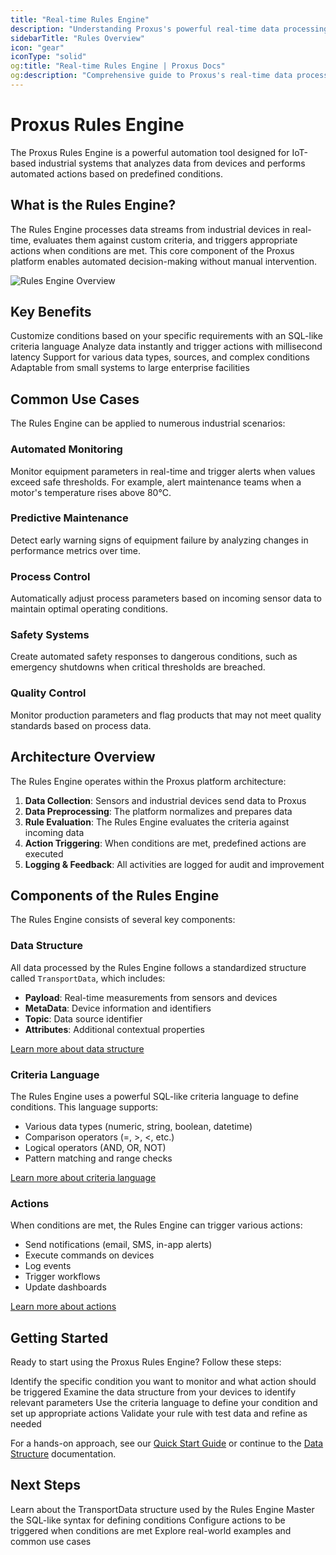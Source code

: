 ```yaml
---
title: "Real-time Rules Engine"
description: "Understanding Proxus's powerful real-time data processing and rules engine"
sidebarTitle: "Rules Overview"
icon: "gear"
iconType: "solid"
og:title: "Real-time Rules Engine | Proxus Docs"
og:description: "Comprehensive guide to Proxus's real-time data processing and rules engine capabilities"
---
```


# Proxus Rules Engine

The Proxus Rules Engine is a powerful automation tool designed for IoT-based industrial systems that analyzes data from devices and performs automated actions based on predefined conditions.

## What is the Rules Engine?

The Rules Engine processes data streams from industrial devices in real-time, evaluates them against custom criteria, and triggers appropriate actions when conditions are met. This core component of the Proxus platform enables automated decision-making without manual intervention.

![Rules Engine Overview](/images/rule-engine-overview.png)

## Key Benefits

<CardGroup cols={2}>
  <Card title="Flexibility" icon="sliders" iconType="solid">
    Customize conditions based on your specific requirements with an SQL-like criteria language
  </Card>
  <Card title="Real-Time Processing" icon="bolt" iconType="solid">
    Analyze data instantly and trigger actions with millisecond latency
  </Card>
  <Card title="Comprehensive Coverage" icon="layer-group" iconType="solid">
    Support for various data types, sources, and complex conditions
  </Card>
  <Card title="Scalability" icon="arrow-up-right-dots" iconType="solid">
    Adaptable from small systems to large enterprise facilities
  </Card>
</CardGroup>

## Common Use Cases

The Rules Engine can be applied to numerous industrial scenarios:

### Automated Monitoring

Monitor equipment parameters in real-time and trigger alerts when values exceed safe thresholds. For example, alert maintenance teams when a motor's temperature rises above 80°C.

### Predictive Maintenance

Detect early warning signs of equipment failure by analyzing changes in performance metrics over time.

### Process Control

Automatically adjust process parameters based on incoming sensor data to maintain optimal operating conditions.

### Safety Systems

Create automated safety responses to dangerous conditions, such as emergency shutdowns when critical thresholds are breached.

### Quality Control

Monitor production parameters and flag products that may not meet quality standards based on process data.

## Architecture Overview

The Rules Engine operates within the Proxus platform architecture:

1. **Data Collection**: Sensors and industrial devices send data to Proxus
2. **Data Preprocessing**: The platform normalizes and prepares data
3. **Rule Evaluation**: The Rules Engine evaluates the criteria against incoming data
4. **Action Triggering**: When conditions are met, predefined actions are executed
5. **Logging & Feedback**: All activities are logged for audit and improvement

## Components of the Rules Engine

The Rules Engine consists of several key components:

### Data Structure

All data processed by the Rules Engine follows a standardized structure called `TransportData`, which includes:

- **Payload**: Real-time measurements from sensors and devices
- **MetaData**: Device information and identifiers
- **Topic**: Data source identifier
- **Attributes**: Additional contextual properties

[Learn more about data structure](/rules-engine/data-structure)

### Criteria Language

The Rules Engine uses a powerful SQL-like criteria language to define conditions. This language supports:

- Various data types (numeric, string, boolean, datetime)
- Comparison operators (=, >, <, etc.)
- Logical operators (AND, OR, NOT)
- Pattern matching and range checks

[Learn more about criteria language](/rules-engine/criteria-language)

### Actions

When conditions are met, the Rules Engine can trigger various actions:

- Send notifications (email, SMS, in-app alerts)
- Execute commands on devices
- Log events
- Trigger workflows
- Update dashboards

[Learn more about actions](/rules-engine/actions)

## Getting Started

Ready to start using the Proxus Rules Engine? Follow these steps:

<Steps>
  <Step title="Define Your Objective">
    Identify the specific condition you want to monitor and what action should be triggered
  </Step>
  <Step title="Understand Your Data">
    Examine the data structure from your devices to identify relevant parameters
  </Step>
  <Step title="Create a Rule">
    Use the criteria language to define your condition and set up appropriate actions
  </Step>
  <Step title="Test and Refine">
    Validate your rule with test data and refine as needed
  </Step>
</Steps>

For a hands-on approach, see our [Quick Start Guide](/rules-engine/quick-start) or continue to the [Data Structure](/rules-engine/data-structure) documentation.

## Next Steps

<CardGroup cols={2}>
  <Card title="Data Structure" icon="database" iconType="solid" href="/rules-engine/data-structure">
    Learn about the TransportData structure used by the Rules Engine
  </Card>
  <Card title="Criteria Language" icon="code" iconType="solid" href="/rules-engine/criteria-language">
    Master the SQL-like syntax for defining conditions
  </Card>
  <Card title="Actions Configuration" icon="bolt" iconType="solid" href="/rules-engine/actions">
    Configure actions to be triggered when conditions are met
  </Card>
  <Card title="Examples & Use Cases" icon="lightbulb" iconType="solid" href="/rules-engine/examples">
    Explore real-world examples and common use cases
  </Card>
</CardGroup>

